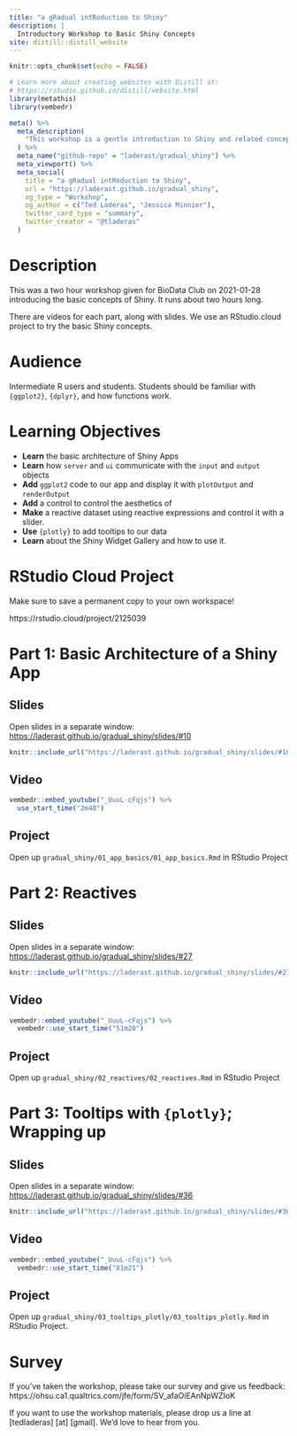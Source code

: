 ```yaml
---
title: "a gRadual intRoduction to Shiny"
description: |
  Introductory Workshop to Basic Shiny Concepts
site: distill::distill_website
---
```


```r
knitr::opts_chunk$set(echo = FALSE)

# Learn more about creating websites with Distill at:
# https://rstudio.github.io/distill/website.html
library(metathis)
library(vembedr)
```

```r
meta() %>%
  meta_description(
    "This workshop is a gentle introduction to Shiny and related concepts"
  ) %>% 
  meta_name("github-repo" = "laderast/gradual_shiny") %>% 
  meta_viewport() %>% 
  meta_social(
    title = "a gRadual intRoduction to Shiny",
    url = "https://laderast.github.io/gradual_shiny",
    og_type = "Workshop",
    og_author = c("Ted Laderas", "Jessica Minnier"),
    twitter_card_type = "summary",
    twitter_creator = "@tladeras"
  )
```


# Description

This was a two hour workshop given for BioData Club on 2021-01-28 introducing the basic concepts of Shiny. It runs about two hours long.

There are videos for each part, along with slides. We use an RStudio.cloud project to try the basic Shiny concepts.

# Audience

Intermediate R users and students. Students should be familiar with `{ggplot2}`, `{dplyr}`, and how functions work.

# Learning Objectives

- **Learn** the basic architecture of Shiny Apps
- **Learn** how `server` and `ui` communicate with the `input` and `output` objects
- **Add** `ggplot2` code to our app and display it with `plotOutput` and `renderOutput`
- **Add** a control to control the aesthetics of 
- **Make** a reactive dataset using reactive expressions and control it with a slider.
- **Use** `{plotly}` to add tooltips to our data
- **Learn** about the Shiny Widget Gallery and how to use it.


# RStudio Cloud Project

Make sure to save a permanent copy to your own workspace!

https://rstudio.cloud/project/2125039  

# Part 1: Basic Architecture of a Shiny App

## Slides

Open slides in a separate window: <a href="https://laderast.github.io/gradual_shiny/slides/#10" target="_blank">https://laderast.github.io/gradual_shiny/slides/#10</a>


```r
knitr::include_url("https://laderast.github.io/gradual_shiny/slides/#10")
```

## Video

```r
vembedr::embed_youtube("_UuuL-cFqjs") %>%
  use_start_time("2m48")
```

## Project

Open up `gradual_shiny/01_app_basics/01_app_basics.Rmd` in RStudio Project


# Part 2: Reactives

## Slides

Open slides in a separate window: <a href="https://laderast.github.io/gradual_shiny/slides/#27" target="_blank">https://laderast.github.io/gradual_shiny/slides/#27</a>


```r
knitr::include_url("https://laderast.github.io/gradual_shiny/slides/#27")
```

## Video

```r
vembedr::embed_youtube("_UuuL-cFqjs") %>%
  vembedr::use_start_time("51m20")
```

## Project

Open up `gradual_shiny/02_reactives/02_reactives.Rmd` in RStudio Project

# Part 3: Tooltips with `{plotly}`; Wrapping up

## Slides

Open slides in a separate window: <a href="https://laderast.github.io/gradual_shiny/slides/#36" target="_blank">https://laderast.github.io/gradual_shiny/slides/#36</a>


```r
knitr::include_url("https://laderast.github.io/gradual_shiny/slides/#36")
```

## Video

```r
vembedr::embed_youtube("_UuuL-cFqjs") %>%
  vembedr::use_start_time("81m21")
```

## Project

Open up `gradual_shiny/03_tooltips_plotly/03_tooltips_plotly.Rmd` in RStudio Project.

# Survey

If you've taken the workshop, please take our survey and give us feedback: https://ohsu.ca1.qualtrics.com/jfe/form/SV_afaOiEAnNpWZIoK

If you want to use the workshop materials, please drop us a line at [tedladeras] [at] [gmail]. We'd love to hear from you.
